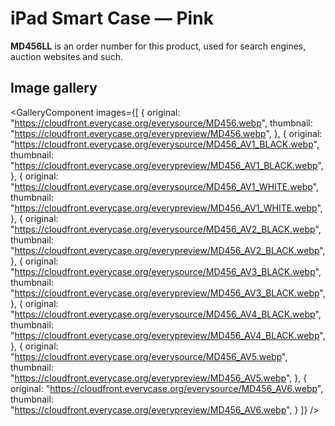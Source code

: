 
# iPad Smart Case — Pink

<Callout type='info' emoji='👉🏻'>**MD456LL** is an order number for this product, used for search engines, auction websites and such.</Callout>

## Image gallery

<GalleryComponent
    images={[
      {
        original: "https://cloudfront.everycase.org/everysource/MD456.webp",
        thumbnail: "https://cloudfront.everycase.org/everypreview/MD456.webp",
      },
      {
        original: "https://cloudfront.everycase.org/everysource/MD456_AV1_BLACK.webp",
        thumbnail: "https://cloudfront.everycase.org/everypreview/MD456_AV1_BLACK.webp",
      },
      {
        original: "https://cloudfront.everycase.org/everysource/MD456_AV1_WHITE.webp",
        thumbnail: "https://cloudfront.everycase.org/everypreview/MD456_AV1_WHITE.webp",
      },
      {
        original: "https://cloudfront.everycase.org/everysource/MD456_AV2_BLACK.webp",
        thumbnail: "https://cloudfront.everycase.org/everypreview/MD456_AV2_BLACK.webp",
      },
      {
        original: "https://cloudfront.everycase.org/everysource/MD456_AV3_BLACK.webp",
        thumbnail: "https://cloudfront.everycase.org/everypreview/MD456_AV3_BLACK.webp",
      },
      {
        original: "https://cloudfront.everycase.org/everysource/MD456_AV4_BLACK.webp",
        thumbnail: "https://cloudfront.everycase.org/everypreview/MD456_AV4_BLACK.webp",
      },
      {
        original: "https://cloudfront.everycase.org/everysource/MD456_AV5.webp",
        thumbnail: "https://cloudfront.everycase.org/everypreview/MD456_AV5.webp",
      },
      {
        original: "https://cloudfront.everycase.org/everysource/MD456_AV6.webp",
        thumbnail: "https://cloudfront.everycase.org/everypreview/MD456_AV6.webp",
      }
    ]}
  />
